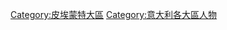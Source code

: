 {{Commons category|People of Piedmont}}

[[Category:皮埃蒙特大區|Category:皮埃蒙特大區]]
[[Category:意大利各大區人物|Category:意大利各大區人物]]